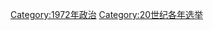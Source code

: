 {{Cat topic in year| topic=选举| year=1972}}
{{Commonscat|Elections in 1972}}

[[Category:1972年政治|Category:1972年政治]]
[[Category:20世纪各年选举|Category:20世纪各年选举]]